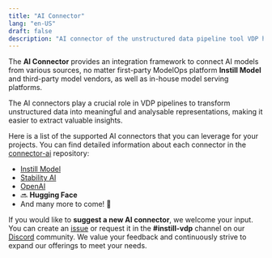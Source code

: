 ```yaml
---
title: "AI Connector"
lang: "en-US"
draft: false
description: "AI connector of the unstructured data pipeline tool VDP https://github.com/instill-ai/vdp"
---
```


The **AI Connector** provides an integration framework to connect AI models from various sources,
no matter first-party ModelOps platform **Instill Model** and third-party model vendors, as well as in-house model serving platforms.

The AI connectors play a crucial role in VDP pipelines to transform unstructured data into meaningful and analysable representations,
making it easier to extract valuable insights.

Here is a list of the supported AI connectors that you can leverage for your projects. You can find detailed information about each connector in the [connector-ai](https://github.com/instill-ai/connector-ai) repository:

- [Instill Model](instill-model)
- [Stability AI](stability-ai)
- [OpenAI](openai)
- 🔜 **Hugging Face**
- And many more to come! 🌱

If you would like to **suggest a new AI connector**, we welcome your input.
You can create an [issue](https://github.com/instill-ai/community/issues) or
request it in the **#instill-vdp** channel on our [Discord](https://discord.gg/sevxWsqpGh) community.
We value your feedback and continuously strive to expand our offerings to meet your needs.
